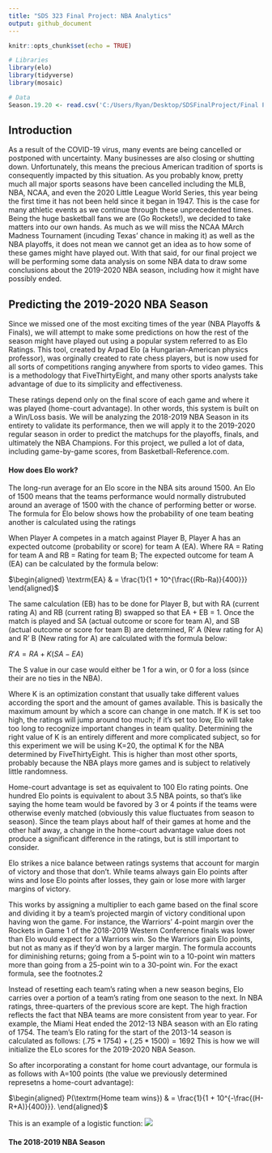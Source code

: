 ```yaml
---
title: "SDS 323 Final Project: NBA Analytics"
output: github_document
---
```


```r
knitr::opts_chunk$set(echo = TRUE)
```

```r
# Libraries
library(elo)
library(tidyverse)
library(mosaic)
```

```r
# Data
Season.19.20 <- read.csv('C:/Users/Ryan/Desktop/SDSFinalProject/Final Project/Basketball-Reference-19-20/Games/Season-19-20.csv', header=TRUE)
```


## Introduction

As a result of the COVID-19 virus, many events are being cancelled or postponed with uncertainty. Many businesses are also closing or shutting down. Unfortunately, this means the precious American tradition of sports is consequently impacted by this situation. As you probably know, pretty much all major sports seasons have been cancelled including the MLB, NBA, NCAA, and even the 2020 Little League World Series, this year being the first time it has not been held since it began in 1947. This is the case for many athletic events as we continue through these unprecedented times. Being the huge basketball fans we are (Go Rockets!), we decided to take matters into our own hands. As much as we will miss the NCAA MArch Madness Tournament (incuding Texas' chance in making it) as well as the NBA playoffs, it does not mean we cannot get an idea as to how some of these games might have played out. With that said, for our final project we will be performing some data analysis on some NBA data to draw some conclusions about the 2019-2020 NBA season, including how it might have possibly ended.

## Predicting the 2019-2020 NBA Season

Since we missed one of the most exciting times of the year (NBA Playoffs & Finals), we will attempt to make some predictions on how the rest of the season might have played out using a popular system referred to as Elo Ratings. This tool, created by Arpad Elo (a Hungarian-American physics professor), was orginally created to rate chess players, but is now used for all sorts of competitions ranging anywhere from sports to video games. This is a methodology that FiveThirtyEight, and many other sports analysts take advantage of due to its simplicity and effectiveness. 

These ratings depend only on the final score of each game and where it was played (home-court advantage). In other words, this system is built on a Win/Loss basis. We will be analyzing the 2018-2019 NBA Season in its entirety to validate its performance, then we will apply it to the 2019-2020 regular season in order to predict the matchups for the playoffs, finals, and ultimately the NBA Champions. For this project, we pulled a lot of data, including game-by-game scores, from Basketball-Reference.com. 

#### How does Elo work?

The long-run average for an Elo score in the NBA sits around 1500. An Elo of 1500 means that the teams performance would normally distrubuted around an average of 1500 with the chance of performing better or worse. The formula for Elo below shows how the probability of one team beating another is calculated using the ratings

When Player A competes in a match against Player B, Player A has an expected outcome (probability or score) for team A (EA). Where RA = Rating for team A and RB = Rating for team B; The expected outcome for team A (EA) can be calculated by the formula below:

$\begin{aligned}  \textrm{EA} & = \frac{1}{1 + 10^{\frac{(Rb-Ra)}{400}}}  \end{aligned}$

The same calculation (EB) has to be done for Player B, but with RA (current rating A) and RB (current rating B) swapped so that EA + EB = 1. Once the match is played and SA (actual outcome or score for team A), and SB (actual outcome or score for team B) are determined, R’ A (New rating for A) and R’ B (New rating for A) are calculated with the formula below:

$R′A=RA+K(SA−EA)$

The S value in our case would either be 1 for a win, or 0 for a loss (since their are no ties in the NBA).

Where K is an optimization constant that usually take different values according the sport and the amount of games available. This is basically the maximum amount by which a score can change in one match. If K is set too high, the ratings will jump around too much; if it’s set too low, Elo will take too long to recognize important changes in team quality. Determining the right value of K is an entirely different and more complicated subject, so for this experiment we will be using K=20, the optimal K for the NBA determined by FiveThirtyEight. This is higher than most other sports, probably because the NBA plays more games and is subject to relatively little randomness. 

Home-court advantage is set as equivalent to 100 Elo rating points. One hundred Elo points is equivalent to about 3.5 NBA points, so that’s like saying the home team would be favored by 3 or 4 points if the teams were otherwise evenly matched (obviously this value fluctuates from season to season). Since the team plays about half of their games at home and the other half away, a change in the home-court advantage value does not produce a significant difference in the ratings, but is still important to consider.

Elo strikes a nice balance between ratings systems that account for margin of victory and those that don’t. While teams always gain Elo points after wins and lose Elo points after losses, they gain or lose more with larger margins of victory.

This works by assigning a multiplier to each game based on the final score and dividing it by a team’s projected margin of victory conditional upon having won the game. For instance, the Warriors’ 4-point margin over the Rockets in Game 1 of the 2018-2019 Western Conference finals was lower than Elo would expect for a Warriors win. So the Warriors gain Elo points, but not as many as if they’d won by a larger margin. The formula accounts for diminishing returns; going from a 5-point win to a 10-point win matters more than going from a 25-point win to a 30-point win. For the exact formula, see the footnotes.2

Instead of resetting each team’s rating when a new season begins, Elo carries over a portion of a team’s rating from one season to the next. In NBA ratings, three-quarters of the previous score are kept. The high fraction reflects the fact that NBA teams are more consistent from year to year. For example, the Miami Heat ended the 2012-13 NBA season with an Elo rating of 1754. The team’s Elo rating for the start of the 2013-14 season is calculated as follows: $(.75 * 1754) + (.25 * 1500) = 1692$ This is how we will initialize the ELo scores for the 2019-2020 NBA Season.

So after incorporating a constant for home court advantage, our formula is as follows with A=100 points (the value we previously determined represetns a home-court advantage):

$\begin{aligned}  P(\textrm{Home team wins}) & = \frac{1}{1 + 10^{-\frac{(H-R+A)}{400}}}.  \end{aligned}$

This is an example of a logistic function:
![](logistic2.png)

#### The 2018-2019 NBA Season































